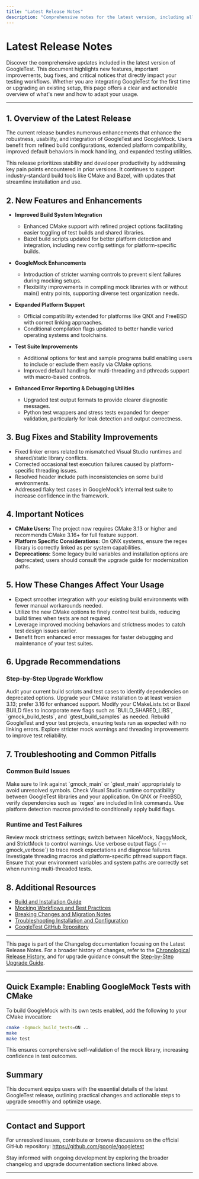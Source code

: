 ```yaml
---
title: "Latest Release Notes"
description: "Comprehensive notes for the latest version, including all new features, improvements, bug fixes, and any critical notices. Find out what's new and how updates may impact your usage."
---
```


# Latest Release Notes

Discover the comprehensive updates included in the latest version of GoogleTest. This document highlights new features, important improvements, bug fixes, and critical notices that directly impact your testing workflows. Whether you are integrating GoogleTest for the first time or upgrading an existing setup, this page offers a clear and actionable overview of what's new and how to adapt your usage.

---

## 1. Overview of the Latest Release

The current release bundles numerous enhancements that enhance the robustness, usability, and integration of GoogleTest and GoogleMock. Users benefit from refined build configurations, extended platform compatibility, improved default behaviors in mock handling, and expanded testing utilities.

This release prioritizes stability and developer productivity by addressing key pain points encountered in prior versions. It continues to support industry-standard build tools like CMake and Bazel, with updates that streamline installation and use.

## 2. New Features and Enhancements

- **Improved Build System Integration**
  - Enhanced CMake support with refined project options facilitating easier toggling of test builds and shared libraries.
  - Bazel build scripts updated for better platform detection and integration, including new config settings for platform-specific builds.

- **GoogleMock Enhancements**
  - Introduction of stricter warning controls to prevent silent failures during mocking setups.
  - Flexibility improvements in compiling mock libraries with or without main() entry points, supporting diverse test organization needs.

- **Expanded Platform Support**
  - Official compatibility extended for platforms like QNX and FreeBSD with correct linking approaches.
  - Conditional compilation flags updated to better handle varied operating systems and toolchains.

- **Test Suite Improvements**
  - Additional options for test and sample programs build enabling users to include or exclude them easily via CMake options.
  - Improved default handling for multi-threading and pthreads support with macro-based controls.

- **Enhanced Error Reporting & Debugging Utilities**
  - Upgraded test output formats to provide clearer diagnostic messages.
  - Python test wrappers and stress tests expanded for deeper validation, particularly for leak detection and output correctness.

## 3. Bug Fixes and Stability Improvements

- Fixed linker errors related to mismatched Visual Studio runtimes and shared/static library conflicts.
- Corrected occasional test execution failures caused by platform-specific threading issues.
- Resolved header include path inconsistencies on some build environments.
- Addressed flaky test cases in GoogleMock’s internal test suite to increase confidence in the framework.

## 4. Important Notices

- **CMake Users:**
  The project now requires CMake 3.13 or higher and recommends CMake 3.16+ for full feature support.
- **Platform Specific Considerations:**
  On QNX systems, ensure the regex library is correctly linked as per system capabilities.
- **Deprecations:**
  Some legacy build variables and installation options are deprecated; users should consult the upgrade guide for modernization paths.

## 5. How These Changes Affect Your Usage

- Expect smoother integration with your existing build environments with fewer manual workarounds needed.
- Utilize the new CMake options to finely control test builds, reducing build times when tests are not required.
- Leverage improved mocking behaviors and strictness modes to catch test design issues earlier.
- Benefit from enhanced error messages for faster debugging and maintenance of your test suites.

## 6. Upgrade Recommendations

### Step-by-Step Upgrade Workflow

<Steps>
<Step title="Review Current Usage">
Audit your current build scripts and test cases to identify dependencies on deprecated options.
</Step>
<Step title="Update Build Tool Versions">
Upgrade your CMake installation to at least version 3.13; prefer 3.16 for enhanced support.
</Step>
<Step title="Adjust Build Configurations">
Modify your CMakeLists.txt or Bazel BUILD files to incorporate new flags such as `BUILD_SHARED_LIBS`, `gmock_build_tests`, and `gtest_build_samples` as needed.
</Step>
<Step title="Rebuild and Validate">
Rebuild GoogleTest and your test projects, ensuring tests run as expected with no linking errors.
</Step>
<Step title="Test New Features">
Explore stricter mock warnings and threading improvements to improve test reliability.
</Step>
</Steps>

## 7. Troubleshooting and Common Pitfalls

### Common Build Issues

<AccordionGroup title="Build and Link Errors">
<Accordion title="Linker Errors on Windows">
Make sure to link against `gmock_main` or `gtest_main` appropriately to avoid unresolved symbols.
Check Visual Studio runtime compatibility between GoogleTest libraries and your application.
</Accordion>
<Accordion title="Platform-Specific Linking Problems">
On QNX or FreeBSD, verify dependencies such as `regex` are included in link commands.
Use platform detection macros provided to conditionally apply build flags.
</Accordion>
</AccordionGroup>

### Runtime and Test Failures

<AccordionGroup title="Test Execution and Mocking Errors">
<Accordion title="Unexpected Mock Calls and Errors">
Review mock strictness settings; switch between NiceMock, NaggyMock, and StrictMock to control warnings.
Use verbose output flags (`--gmock_verbose`) to trace mock expectations and diagnose failures.
</Accordion>
<Accordion title="Test Flakiness and Threading Issues">
Investigate threading macros and platform-specific pthread support flags.
Ensure that your environment variables and system paths are correctly set when running multi-threaded tests.
</Accordion>
</AccordionGroup>

## 8. Additional Resources

- [Build and Installation Guide](/getting-started/prerequisites-installation/installation-methods)
- [Mocking Workflows and Best Practices](/guides/effective-testing-techniques/mocking-workflows)
- [Breaking Changes and Migration Notes](/changelog/upgrade-deprecation/breaking-changes)
- [Troubleshooting Installation and Configuration](/getting-started/troubleshooting-validation/common-setup-issues)
- [GoogleTest GitHub Repository](https://github.com/google/googletest)

---

This page is part of the Changelog documentation focusing on the Latest Release Notes. For a broader history of changes, refer to the [Chronological Release History](/changelog/release-history/history-overview), and for upgrade guidance consult the [Step-by-Step Upgrade Guide](/changelog/upgrade-deprecation/upgrade-guide).

---

## Quick Example: Enabling GoogleMock Tests with CMake

To build GoogleMock with its own tests enabled, add the following to your CMake invocation:

```bash
cmake -Dgmock_build_tests=ON ..
make
make test
```

This ensures comprehensive self-validation of the mock library, increasing confidence in test outcomes.


## Summary
This document equips users with the essential details of the latest GoogleTest release, outlining practical changes and actionable steps to upgrade smoothly and optimize usage.

---

## Contact and Support
For unresolved issues, contribute or browse discussions on the official GitHub repository: https://github.com/google/googletest

Stay informed with ongoing development by exploring the broader changelog and upgrade documentation sections linked above.


---